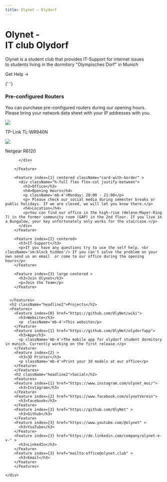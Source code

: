 ```yaml
---
title: Olynet – Olydorf
---
```





<div className="home-content">
  <div className="content-container">
    <h1 className="headline">Olynet -<br className='sm:block hidden'/>IT club Olydorf</h1>
    <p className="subtitle">Olynet is a student club that provides IT-Support for internet issues  <br className='sm:block hidden'/>to students living in the dormitory "Olympisches Dorf" in Munich</p>
    <p className="subtitle">
      <Link className={styles.cta} href="/help/help">Get Help <span>→</span></Link>
    </p>
  </div>

{' '}

<style jsx>{`
  .content-container {
    max-width: 90rem;
    padding-left: max(env(safe-area-inset-left), 1.5rem);
    padding-right: max(env(safe-area-inset-right), 1.5rem);
    margin: 0 auto;
  }
  .features-container {
    margin: 8rem 0 0;
    padding: 4rem 0;
    background-color: #f3f4f6;
    border-bottom: 1px solid #e5e7eb;
  }
  .features-container .content-container {
    margin-top: -8rem;
  }
  :global(.dark) .features-container {
    background-color: #000;
    border-bottom: 1px solid rgb(38, 38, 38);
  }
  .headline {
    display: inline-block;
    font-size: 3.125rem;
    font-size: min(4.375rem, max(8vw, 2.5rem));
    font-weight: 700;
    font-feature-settings: initial;
    letter-spacing: -0.12rem;
    margin-left: -0.2rem;
    margin-top: 3.4rem;
    line-height: 1.1;
    background-image: linear-gradient(146deg, #000, #757a7d);
    -webkit-background-clip: text;
    -webkit-text-fill-color: transparent;
    background-clip: text;
  }
  .headline2 {
    display: inline-block;
    font-size: 2.125rem;
    font-size: min(2.375rem, max(5vw, 1.5rem));
    font-weight: 700;
    font-feature-settings: initial;
    letter-spacing: -0.12rem;
    margin-left: -0.2rem;
    margin-top: 3.4rem;
    margin-bottom: 0.5rem;
    line-height: 1.1;
  }
  :global(.dark) .headline {
    background-image: linear-gradient(146deg, #fff, #757a7d);
  }
  .subtitle {
    font-size: 1.3rem;
    font-size: min(1.3rem, max(3.5vw, 1.2rem));
    font-feature-settings: initial;
    line-height: 1.6;
  }
  .nextjs-link {
    color: currentColor;
    text-decoration: none;
    font-weight: 600;
  }
  @media screen and (max-width: 1200px) {
    .headline,
    headline2 {
      letter-spacing: -0.08rem;
    }
  }
`}</style>

  <div className="features-container">
    <div className="content-container">
      <Features>
        <Feature index={0} large centered className="card-with-border">
          <h3>Pre-configured Routers</h3>
          <p>You can purchase pre-configured routers during our opening hours. <br className='sm:block hidden'/> Please bring your network data sheet with your IP addresses with you.</p>
          <div  style={{display:"flex", }}>
            <div style={{width:"50%", display:"flex", flexDirection:"column", alignItems:"center"}}>
            <Image src="/assets/TP-Link_TL-WR940N.jpg" width={150} height={150}></Image>
            <p>TP-Link TL-WR940N</p>
            </div>
            <div  style={{width:"50%", height:"100%", display:"flex", flexDirection:"column", alignItems:"center"}}>
            <Image src="/assets/Netgear_R6120.jpeg" width={150} height={150}></Image>
            <p>Netgear R6120</p>
            </div>

          </div>

        </Feature>

        <Feature index={1} centered className="card-with-border" >
          <div className="h-full flex flex-col justify-between">
            <h3>Office</h3>
            <h4>Opening Hours</h4>
            <p className='mb-4'>Monday: 20:00 - 21:00</p>
            <p> Please check our social media during semester breaks or public holidays. If we are closed, we will let you know there.</p>
            <h4>Location</h4>
            <p>You can find our office in the high-rise (Helene-Mayer-Ring 7) in the former community room (GAP) in the 2nd floor. If you live in a Bungalow, your key unfortunately only works for the staircase.</p>
          </div>
        </Feature>

        <Feature index={2} centered>
          <h3>IT-Support</h3>
          <p>If you have any questions try to use the self help. <br className='sm:block hidden'/> If you can't solve the problem on your own send us an email  or come to our office during the opening hours</p>
        </Feature>

        <Feature index={3} large centered >
          <h3>Join Olynet</h3>
          <p>Join the Team</p>
        </Feature>


      </Features>
      <h2 className="headline2">Projects</h2>
      <Features>
        <Feature index={0} href="https://github.com/OlyNet/wiki">
          <h3>Website</h3>
          <p  className='mb-4'>This website</p>
        </Feature>
        <Feature index={1} href="https://github.com/OlyNet/olydorfapp">
          <h3>App</h3>
          <p className='mb-4'>The mobile app for olydorf student dormitory in munich. Currently working on the first release.</p>
        </Feature>
        <Feature index={2} >
          <h3>3D Printer</h3>
          <p className='mb-4'>Print your 3d models at our office</p>
        </Feature>
        </Features>
        <h2 className="headline2">Social</h2>
        <Features>
        <Feature index={1} href="https://www.instagram.com/olynet_muc/">
          <h3>Instagram</h3>
        </Feature>
        <Feature index={2} href="https://www.facebook.com/olynetVerein">
          <h3>Facebook</h3>
        </Feature>
        <Feature index={3} href="https://github.com/OlyNet" >
          <h3>Github</h3>
        </Feature>
        <Feature index={3} href="https://www.youtube.com/@olynet" >
          <h3>YouTube</h3>
        </Feature>
        <Feature index={3} href="https://de.linkedin.com/company/olynet-e-v-" >
          <h3>LinkedIn</h3>
        </Feature>
        <Feature index={3} href="mailto:office@olynet.club" >
          <h3>Email</h3>
        </Feature>
        </Features>

    </div>

  </div>
</div>
